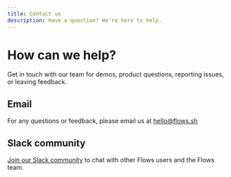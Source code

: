 ```yaml
---
title: Contact us
description: Have a question? We're here to help.
---
```


# How can we help?

Get in touch with our team for demos, product questions, reporting issues, or leaving feedback.

## Email

For any questions or feedback, please email us at hello@flows.sh

## Slack community

[Join our Slack community](https://flows.sh/join-slack) to chat with other Flows users and the Flows team.